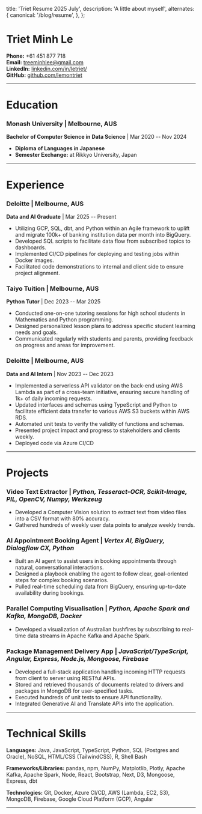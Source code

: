   title: 'Triet Resume 2025 July',
  description:
    'A little about myself',
  alternates: {
    canonical: '/blog/resume',
  },
};

<Cover
  src="https://media3.giphy.com/media/v1.Y2lkPTc5MGI3NjExZzZqN25mdHBlMWlwaTNyZGxyZWlnY3FuZTJvenFrZmN6dWN6OXdncyZlcD12MV9pbnRlcm5hbF9naWZfYnlfaWQmY3Q9Zw/ENY5vJgJPEfG3Ym14H/giphy.gif"
  alt="BillieGrace Gif - from giphy.com"
  caption="giphy.com"
/>

# Triet Minh Le

**Phone:** +61 451 877 718  
**Email:** [treeminhlee@gmail.com](mailto:treeminhlee@gmail.com)  
**LinkedIn:** [linkedin.com/in/letriet/](https://www.linkedin.com/in/letriet/)  
**GitHub:** [github.com/lemontriet](https://github.com/lemontriet)

---

# Education

### **Monash University** | Melbourne, AUS
**Bachelor of Computer Science in Data Science** | Mar 2020 -- Nov 2024

- **Diploma of Languages in Japanese**
- **Semester Exchange:** at Rikkyo University, Japan

---

# Experience

### **Deloitte** | Melbourne, AUS
**Data and AI Graduate** | Mar 2025 -- Present

- Utilizing GCP, SQL, dbt, and Python within an Agile framework to uplift and migrate 100k+ of banking institution data per month into BigQuery.
- Developed SQL scripts to facilitate data flow from subscribed topics to dashboards.
- Implemented CI/CD pipelines for deploying and testing jobs within Docker images.
- Facilitated code demonstrations to internal and client side to ensure project alignment.

### **Taiyo Tuition** | Melbourne, AUS
**Python Tutor** | Dec 2023 -- Mar 2025

- Conducted one-on-one tutoring sessions for high school students in Mathematics and Python programming.
- Designed personalized lesson plans to address specific student learning needs and goals.
- Communicated regularly with students and parents, providing feedback on progress and areas for improvement.

### **Deloitte** | Melbourne, AUS
**Data and AI Intern** | Nov 2023 -- Dec 2023

- Implemented a serverless API validator on the back-end using AWS Lambda as part of a cross-team initiative, ensuring secure handling of 1k+ of daily incoming requests.
- Updated interfaces and schemas using TypeScript and Python to facilitate efficient data transfer to various AWS S3 buckets within AWS RDS.
- Automated unit tests to verify the validity of functions and schemas.
- Presented project impact and progress to stakeholders and clients weekly.
- Deployed code via Azure CI/CD

---

# Projects

### **Video Text Extractor** | *Python, Tesseract-OCR, Scikit-Image, PIL, OpenCV, Numpy, Werkzeug*

- Developed a Computer Vision solution to extract text from video files into a CSV format with 80% accuracy.
- Gathered hundreds of weekly user data points to analyze weekly trends.

### **AI Appointment Booking Agent** | *Vertex AI, BigQuery, Dialogflow CX, Python*

- Built an AI agent to assist users in booking appointments through natural, conversational interactions.
- Designed a playbook enabling the agent to follow clear, goal-oriented steps for complex booking scenarios.
- Pulled real-time scheduling data from BigQuery, ensuring up-to-date availability during bookings.

### **Parallel Computing Visualisation** | *Python, Apache Spark and Kafka, MongoDB, Docker*

- Developed a visualization of Australian bushfires by subscribing to real-time data streams in Apache Kafka and Apache Spark.

### **Package Management Delivery App** | *JavaScript/TypeScript, Angular, Express, Node.js, Mongoose, Firebase*

- Developed a full-stack application handling incoming HTTP requests from client to server using RESTful APIs.
- Stored and retrieved thousands of documents related to drivers and packages in MongoDB for user-specified tasks.
- Executed hundreds of unit tests to ensure API functionality.
- Integrated Generative AI and Translate APIs into the application.

---

# Technical Skills

**Languages:** Java, JavaScript, TypeScript, Python, SQL (Postgres and Oracle), NoSQL, HTML/CSS (TailwindCSS), R, Shell Bash

**Frameworks/Libraries:** pandas, npm, NumPy, Matplotlib, Plotly, Apache Kafka, Apache Spark, Node, React, Bootstrap, Next, D3, Mongoose, Express, dbt

**Technologies:** Git, Docker, Azure CI/CD, AWS (Lambda, EC2, S3), MongoDB, Firebase, Google Cloud Platform (GCP), Angular

---
